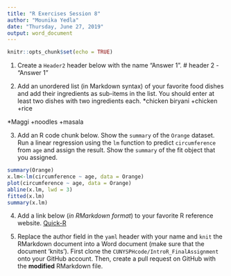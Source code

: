 ```yaml
---
title: "R Exercises Session 8"
author: "Mounika Yedla"
date: "Thursday, June 27, 2019"
output: word_document
---
```


```r
knitr::opts_chunk$set(echo = TRUE)
```

1. Create a `Header2` header below with the name "Answer 1".
# header 2 - "Answer 1"

2. Add an unordered list (in Markdown syntax) of your favorite food dishes and
add their ingredients as sub-items in the list. You should enter at least two
dishes with two ingredients each.
*chicken biryani
          +chicken
          +rice
          
*Maggi
    +noodles
    +masala

3. Add an R code chunk below. Show the `summary` of the `Orange` dataset. Run a
linear regression using the `lm` function to predict `circumference` from `age`
and assign the result. Show the `summary` of the fit object that you assigned. 
```r
summary(Orange)
x.lm<-lm(circumference ~ age, data = Orange)
plot(circumference ~ age, data = Orange)
abline(x.lm, lwd = 3)
fitted(x.lm)
summary(x.lm)

```

4. Add a link below (_in RMarkdown format_) to your favorite R reference website.
[Quick-R](https://www.statmethods.net/)

5. Replace the author field in the `yaml` header with your name and `knit` the
RMarkdown document into a Word document (make sure that the document 'knits').
First clone the `CUNYSPHcode/IntroR_FinalAssignment` onto your GitHub account.
Then, create a pull request on GitHub with the **modified** RMarkdown file. 

